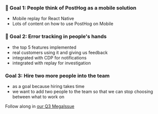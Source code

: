 ### 🎯 Goal 1: People think of PostHog as a mobile solution

* Mobile replay for React Native
* Lots of content on how to use PostHog on Mobile

### 🎯 Goal 2: Error tracking in people's hands

* the top 5 features implemented
* real customers using it and giving us feedback
* integrated with CDP for notifications
* integrated with replay for investigation

### Goal 3: Hire two more people into the team

* as a goal because hiring takes time
* we want to add two people to the team so that we can stop choosing between what to work on

Follow along in [our Q3 MegaIssue](https://github.com/PostHog/posthog/issues/21078)
